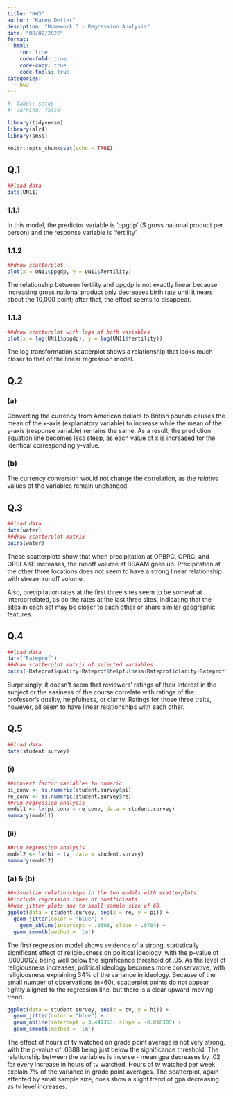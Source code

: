 ```yaml
---
title: "HW3"
author: "Karen Detter"
desription: "Homework 3 - Regression Analysis"
date: "08/02/2022"
format:
  html:
    toc: true
    code-fold: true
    code-copy: true
    code-tools: true
categories:
  - hw3
---
```


```r
#| label: setup
#| warning: false

library(tidyverse)
library(alr4)
library(smss)

knitr::opts_chunk$set(echo = TRUE)
```
## Q.1
```r
##load data
data(UN11)
```
### 1.1.1 
In this model, the predictor variable is 'ppgdp' ($ gross national product per person) and the response variable is 'fertility'.

### 1.1.2
```r
##draw scatterplot
plot(x = UN11$ppgdp, y = UN11$fertility)
```
The relationship between fertility and ppgdp is not exactly linear because increasing gross national product only decreases birth rate until it nears about the 10,000 point; after that, the effect seems to disappear.

### 1.1.3
```r
##draw scatterplot with logs of both variables
plot(x = log(UN11$ppgdp), y = log(UN11$fertility))
```

The log transformation scatterplot shows a relationship that looks much closer to that of the linear regression model.

## Q.2
### (a) 
Converting the currency from American dollars to British pounds causes the mean of the x-axis (explanatory variable) to increase while the mean of the y-axis (response variable) remains the same. As a result, the prediction equation line becomes less steep, as each value of x is increased for the identical corresponding y-value.

### (b) 
The currency conversion would not change the correlation, as the *relative* values of the variables remain unchanged.

## Q.3
```r
##load data
data(water)
##draw scatterplot matrix
pairs(water)
```
These scatterplots show that when precipitation at OPBPC, OPRC, and OPSLAKE increases, the runoff volume at BSAAM goes up. Precipitation at the other three locations does not seem to have a strong linear relationship with stream runoff volume.

Also, precipitation rates at the first three sites seem to be somewhat intercorrelated, as do the rates at the last three sites, indicating that the sites in each set may be closer to each other or share similar geographic features.

## Q.4
```r
##load data
data("Rateprof")
##draw scatterplot matrix of selected variables
pairs(~Rateprof$quality+Rateprof$helpfulness+Rateprof$clarity+Rateprof$easiness+Rateprof$raterInterest, lwd=2, labels = c("QUALITY", "HELPFULNESS", "CLARITY", "EASINESS", "Rater INTEREST"), pch=19, cex = 0.75, col = "blue")
```
Surprisingly, it doesn't seem that reviewers' ratings of their interest in the subject or the easiness of the course correlate with ratings of the professor's quality, helpfulness, or clarity. Ratings for those three traits, however, all seem to have linear relationships with each other.

## Q.5
```r
##load data
data(student.survey)
```
### (i)
```r
##convert factor variables to numeric
pi_conv <- as.numeric(student.survey$pi)
re_conv <- as.numeric(student.survey$re)
##run regression analysis
model1 <- lm(pi_conv ~ re_conv, data = student.survey)
summary(model1)
```
### (ii)
```r
##run regression analysis
model2 <- lm(hi ~ tv, data = student.survey)
summary(model2)
```
### (a) & (b)
```r
##visualize relationships in the two models with scatterplots
##include regression lines of coefficients
##use jitter plots due to small sample size of 60
ggplot(data = student.survey, aes(x = re, y = pi)) +
  geom_jitter(color = "blue") +
    geom_abline(intercept = .9308, slope = .9704) +
  geom_smooth(method = 'lm')
```
The first regression model shows evidence of a strong, statistically significant effect of religiousness on political ideology, with the p-value of .00000122 being well below the significance threshold of .05. As the level of religiousness increases,  political ideology becomes more conservative, with religiousness explaining 34% of the variance in ideology. Because of the small number of observations (n=60), scatterplot points do not appear tightly aligned to the regression line, but there is a clear upward-moving trend. 

```r
ggplot(data = student.survey, aes(x = tv, y = hi)) +
  geom_jitter(color = "blue") +
  geom_abline(intercept = 3.441353, slope = -0.018305) +
  geom_smooth(method = 'lm')
```
The effect of hours of tv watched on grade point average is not very strong, with the p-value of .0388 being just below the significance threshold. The relationship between the variables is inverse - mean gpa decreases by .02 for every increase in hours of tv watched. Hours of tv watched per week explain 7% of the variance in grade point averages. The scatterplot, again affected by small sample size, does show a slight trend of gpa decreasing as tv level increases.
